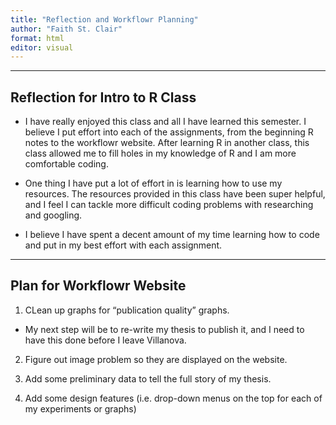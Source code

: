 ```yaml
---
title: "Reflection and Workflowr Planning"
author: "Faith St. Clair"
format: html
editor: visual
---
```


---

## Reflection for Intro to R Class

- I have really enjoyed this class and all I have learned this semester. I believe I put effort into each of the assignments, from the beginning R notes to the workflowr website. After learning R in another class, this class allowed me to fill holes in my knowledge of R and I am more comfortable coding.

- One thing I have put a lot of effort in is learning how to use my resources. The resources provided in this class have been super helpful, and I feel I can tackle more difficult coding problems with researching and googling.

- I believe I have spent a decent amount of my time learning how to code and put in my best effort with each assignment.


---

## Plan for Workflowr Website

1. CLean up graphs for "publication quality" graphs.
  - My next step will be to re-write my thesis to publish it, and I need to have this done before I leave Villanova.
  
2. Figure out image problem so they are displayed on the website.

3. Add some preliminary data to tell the full story of my thesis.

4. Add some design features (i.e. drop-down menus on the top for each of my experiments or graphs)






